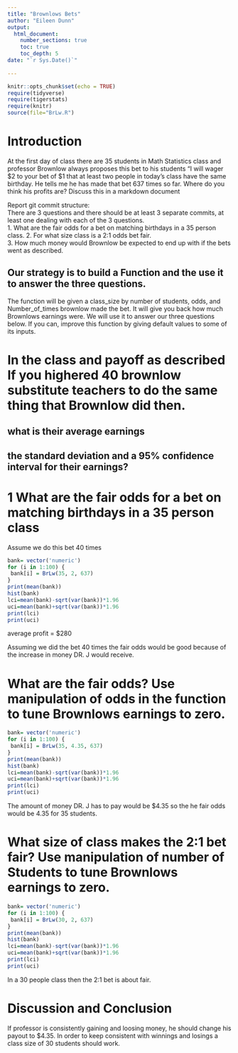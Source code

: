 ```yaml
---
title: "Brownlows Bets"
author: "Eileen Dunn"
output: 
  html_document:
    number_sections: true
    toc: true
    toc_depth: 5
date: "`r Sys.Date()`"    
    
---
```

```r
knitr::opts_chunk$set(echo = TRUE)
require(tidyverse)
require(tigerstats)
require(knitr)
source(file="BrLw.R")
```


<!-- We recommend you use git branches -- create a separate branch for each major section i.e. Introduction, Methods, Results, Inferential Results, and Discussion and Conclusions - leave the YAML block untouched until the final merge where you put in your own name !-->

# Introduction

<!--In this section you explain what you are trying to show.  Where did the data come from?  What is the research or other question you are trying to answer?!-->

 At the first day of class there are 35 students in Math Statistics class and professor Brownlow always proposes this bet to his students "I will wager $2 to your bet of $1 that at least two people in today's class have  the same birthday.  He tells me he has made that bet 637 times so far. Where do you think his profits are? Discuss this in a markdown document  
 
Report git commit structure:  
There are 3 questions and there should be at least 3 separate commits, at least one dealing with each of the 3 questions.  
1. What are the fair odds for a bet on matching birthdays in a 35 person class.
2. For what size class is a 2:1 odds bet fair.  
3. How much money would Brownlow be expected to end up with if the bets went as described.  

## Our strategy is to build a Function and the use it to answer the three questions. 

The function will be given a class_size by number of students, odds, and Number_of_times brownlow made the bet.  It will give you back how much Brownlows earnings were. We will use it to answer our three questions below. If you can, improve this function by giving default values to some of its inputs. 

# In the class and payoff as described  If you highered 40 brownlow substitute teachers to do the same thing that Brownlow did then.
## what is their average earnings
## the standard deviation and a 95% confidence interval for their earnings?
  
<!--Explain and display your method of coming up with a 95% confidence interval of  professor Brownlows winnings (or losings)-->

# 1 What are the fair odds for a bet on matching birthdays in a 35 person class
Assume we do this bet 40 times  

```r
bank= vector('numeric')
for (i in 1:100) { 
 bank[i] = BrLw(35, 2, 637)
}
print(mean(bank))
hist(bank)
lci=mean(bank)-sqrt(var(bank))*1.96
uci=mean(bank)+sqrt(var(bank))*1.96
print(lci)
print(uci)
```

average profit = $280  

Assuming we did the bet 40 times the fair odds would be good because of the increase in money DR. J would receive.  


# What are the fair odds? Use manipulation of odds in the function to tune Brownlows earnings to zero. 


<!--Decide on your methods:  In this section explain the approach you will take to attack the issue --- how will you decide on a likely estimate of professor Brownlow's earnings or losses after 637 bets. Also explain how you construct a 95% confidence interval about your estimate of his winnings !-->

```r
bank= vector('numeric')
for (i in 1:100) { 
 bank[i] = BrLw(35, 4.35, 637)
}
print(mean(bank))
hist(bank)
lci=mean(bank)-sqrt(var(bank))*1.96
uci=mean(bank)+sqrt(var(bank))*1.96
print(lci)
print(uci)
```

The amount of money DR. J has to pay would be $4.35 so the he fair odds would be 4.35 for 35 students.  


# What size of class makes the 2:1 bet fair?  Use manipulation of number of Students to tune Brownlows earnings to zero.

<!--Explain and display the results of your method of coming up with the estimate of professor Brownlows betting profits!-->


```r
bank= vector('numeric')
for (i in 1:100) { 
 bank[i] = BrLw(30, 2, 637)
}
print(mean(bank))
hist(bank)
lci=mean(bank)-sqrt(var(bank))*1.96
uci=mean(bank)+sqrt(var(bank))*1.96
print(lci)
print(uci)
```

In a 30 people class then the 2:1 bet is about fair.  

# Discussion and Conclusion

<!--Discussion and conclusion here.  If professor Brownlow is consistantly making or losing money how could he change his payout so that his profits center on zero?  Also discuss what size his class should be in order to have his current scheme balance at zero profit.!-->


If professor is consistently gaining and loosing money, he should change his payout to $4.35. In order to keep consistent with winnings and losings a class size of 30 students should work.  

